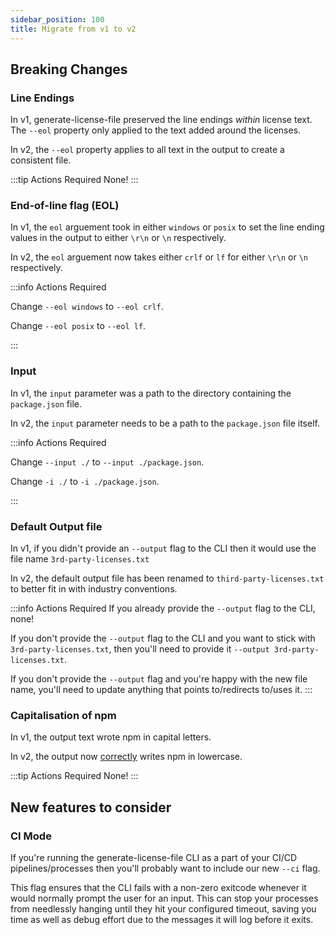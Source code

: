 ```yaml
---
sidebar_position: 100
title: Migrate from v1 to v2
---
```



## Breaking Changes

### Line Endings

In v1, generate-license-file preserved the line endings _within_ license text. The `--eol` property only applied to the text added around the licenses.

In v2, the `--eol` property applies to all text in the output to create a consistent file.

:::tip Actions Required
None!
:::

### End-of-line flag (EOL)

In v1, the `eol` arguement took in either `windows` or `posix` to set the line ending values in the output to either `\r\n` or `\n` respectively.

In v2, the `eol` arguement now takes either `crlf` or `lf` for either `\r\n` or `\n` respectively.

:::info Actions Required

<Tabs groupId="apis">
  <TabItem value="cli" label="CLI">
    <p>
      Change <code>--eol windows</code> to <code>--eol crlf</code>.
    </p>
    <p>
      Change <code>--eol posix</code> to <code>--eol lf</code>.
    </p>
  </TabItem>
  <TabItem value="programmatic" label="Programmatic use">
    <EolDiff />
  </TabItem>
</Tabs>

:::

### Input

In v1, the `input` parameter was a path to the directory containing the `package.json` file.

In v2, the `input` parameter needs to be a path to the `package.json` file itself.

:::info Actions Required

<Tabs groupId="apis">
  <TabItem value="cli" label="CLI">
    <p>
      Change <code>--input ./</code> to <code>--input ./package.json</code>.
    </p>
    <p>
      Change <code>-i ./</code> to <code>-i ./package.json</code>.
    </p>
  </TabItem>
  <TabItem value="programmatic" label="Programmatic use">
    <InputDiff />
  </TabItem>
</Tabs>
:::

### Default Output file

In v1, if you didn't provide an `--output` flag to the CLI then it would use the file name `3rd-party-licenses.txt`

In v2, the default output file has been renamed to `third-party-licenses.txt` to better fit in with industry conventions.

:::info Actions Required
If you already provide the `--output` flag to the CLI, none!

If you don't provide the `--output` flag to the CLI and you want to stick with `3rd-party-licenses.txt`, then you'll need to provide it `--output 3rd-party-licenses.txt`.

If you don't provide the `--output` flag and you're happy with the new file name, you'll need to update anything that points to/redirects to/uses it.
:::

### Capitalisation of npm

In v1, the output text wrote npm in capital letters.

In v2, the output now [correctly](https://github.com/npm/npm/releases/tag/v5.0.0#:~:text=npm%20will%20now%20scold%20you%20if%20you%20capitalize%20its%20name.%20seriously%20it%20will%20fight%20you.) writes npm in lowercase.

:::tip Actions Required
None!
:::

## New features to consider

### CI Mode

If you're running the generate-license-file CLI as a part of your CI/CD pipelines/processes then you'll probably want to include our new `--ci` flag.

This flag ensures that the CLI fails with a non-zero exitcode whenever it would normally prompt the user for an input.
This can stop your processes from needlessly hanging until they hit your configured timeout,
saving you time as well as debug effort due to the messages it will log before it exits.
